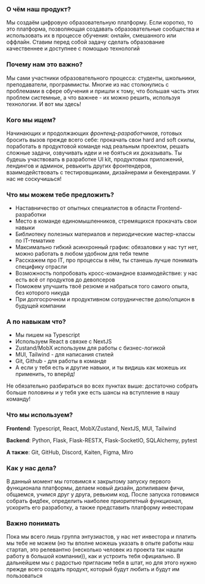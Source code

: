 ### О чём наш продукт?

Мы создаём цифровую образовательную платформу. Если коротко, то это платформа, позволяющая создавать образовательные сообщества и использовать их в процессе обучения: онлайн, смешанного или оффлайн. Ставим перед собой задачу сделать образование качественнее и доступнее с помощью технологий

### Почему нам это важно?

Мы сами участники образовательного процесса: студенты, школьники, преподаватели, программисты. Многие из нас столкнулись с проблемами в сфере обучения и пришли к тому, что большая часть этих проблем системные, а что важнее - их можно решить, используя технологии. И вот мы здесь!

### Кого мы ищем?

Начинающих и продолжающих _фронтенд-разработчиков_, готовых бросить вызов прежде всего себе: прокачать свои hard and soft скилы, поработать в продуктовой команде над реальным проектом, решать сложные задачи, озвучивать идеи и не бояться их доказывать. Ты будешь участвовать в разработке UI kit, продуктовых приложений, лендингов и админок, ревьюить других фронтендеров, взаимодействовать с тестировщиками, дизайнерами и бекендерами. У нас не соскучишься!

### Что мы можем тебе предложить?
 - Наставничество от опытных специалистов в области Frontend-разработки
 - Место в команде единомышленников, стремящихся прокачать свои навыки
 - Библиотеку полезных материалов и периодические мастер-классы по IT-тематике
 - Максимально гибкий асинхронный график: обязаловки у нас тут нет, можно работать в любом удобном для тебя темпе
 - Расскажем про IT, про процессы в нём, ты станешь лучше понимать специфику отрасли
 - Возможность попробовать кросс-командное взаимодействие: у нас есть всё от продуктов до девопсеров
 - Поможем улучшить твоё резюме и набраться того самого опыта, без которого никуда
 - При долгосрочном и продуктивном сотрудничестве долю/опцион в будущей компании

### А по навыкам что?

- Мы пишем на Typescript
- Используем React в связке с NextJS
- Zustand/MobX используем для работы с бизнес-логикой
- MUI, Tailwind - для написания стилей
- Git, Github - для работы в команде
- А если у тебя есть и другие навыки, и ты видишь как можешь их применить, то вперёд!

Не обязательно разбираться во всех пунктах выше: достаточно собрать больше половины и у тебя уже есть шансы на вступление в нашу команду!

### Что мы используем?

**Frontend**: Typescript, React, MobX/Zustand, NextJS, MUI, Tailwind

**Backend**: Python, Flask, Flask-RESTX, Flask-SocketIO, SQLAlchemy, pytest

**А также**: Git, GitHub, Discord, Kaiten, Figma, Miro

### Как у нас дела?

В данный момент мы готовимся к закрытому запуску первого функционала платформы, делаем новый дизайн, допиливаем фичи, общаемся, учимся друг у друга, ревьюим код. После запуска готовимся собрать фидбек, определить наиболее приоритетный функционал, ускорить его разработку, а также представить платформу инвесторам

### Важно понимать

Пока мы всего лишь группа энтузиастов, у нас нет инвестора и платить мы тебе не можем (но ты вполне можешь указать в опыте работы наш стартап, это релевантно (несколько человек из проекта так нашли работу в большой компании)), как и устроить тебя официально. В дальнейшем мы с радостью пригласим тебя в штат, но для этого нужно прежде всего создать продукт, который будут любить и будут им пользоваться

